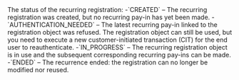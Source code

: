   
<ParamField body="Status" type="string" >     
The status of the recurring registration:  
-`CREATED` – The recurring registration was created, but no recurring pay-in has yet been made.  
-`AUTHENTICATION_NEEDED` – The latest recurring pay-in linked to the registration object was refused. The registration object can still be used, but you need to execute a new customer-initiated transaction (CIT) for the end user to reauthenticate.  
-`IN_PROGRESS` – The recurring registration object is in use and the subsequent corresponding recurring pay-ins can be made.  
-`ENDED` – The recurrence ended: the registration can no longer be modified nor reused.  
</ParamField>